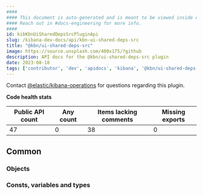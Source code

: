 ```yaml
---
####
#### This document is auto-generated and is meant to be viewed inside our experimental, new docs system.
#### Reach out in #docs-engineering for more info.
####
id: kibKbnUiSharedDepsSrcPluginApi
slug: /kibana-dev-docs/api/kbn-ui-shared-deps-src
title: "@kbn/ui-shared-deps-src"
image: https://source.unsplash.com/400x175/?github
description: API docs for the @kbn/ui-shared-deps-src plugin
date: 2023-08-18
tags: ['contributor', 'dev', 'apidocs', 'kibana', '@kbn/ui-shared-deps-src']
---
```




Contact [@elastic/kibana-operations](https://github.com/orgs/elastic/teams/kibana-operations) for questions regarding this plugin.

**Code health stats**

| Public API count  | Any count | Items lacking comments | Missing exports |
|-------------------|-----------|------------------------|-----------------|
| 47 | 0 | 38 | 0 |

## Common

### Objects
<DocDefinitionList data={kbnUiSharedDepsSrcObj.common.objects}/>

### Consts, variables and types
<DocDefinitionList data={kbnUiSharedDepsSrcObj.common.misc}/>

